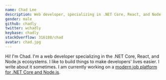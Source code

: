 ```yaml
---
name: Chad Lee
description: Web developer, specializing in .NET Core, React, and Node.js.
gender: male
github: chadly
twitter: wchadly
keybase: chadly
stackOverflow: 316108/chad
avatar: chad.jpg
---
```


Hi! I'm Chad. I'm a web developer specializing in the .NET Core, React, and Node.js ecosystems. I like to build things to make developers' lives easier. I write about it sometimes. I am currently working on a [modern job platform for .NET Core and Node.js](https://www.runly.io/).
